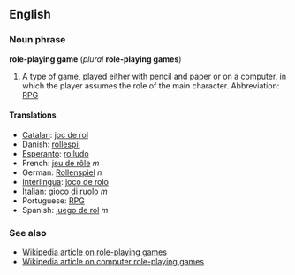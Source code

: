 ==English==
===Noun phrase===
'''role-playing game''' (''plural'' '''role-playing games''')

#A type of game, played either with pencil and paper or on a computer, in which the player assumes the role of the main character.  Abbreviation: [[RPG]]

====Translations====
*[[Catalan]]: [[joc de rol]]
*Danish: [[rollespil]]
*[[Esperanto]]: [[rolludo]]
*French: [[jeu de rôle]] ''m''
*German: [[Rollenspiel]] ''n''
*[[Interlingua]]: [[joco de rolo]]
*Italian: [[gioco di ruolo]] ''m''
*Portuguese: [[RPG]]<!--sic-->
*Spanish: [[juego de rol]] ''m''

===See also===
*[[w:role-playing game|Wikipedia article on role-playing games]]
*[[w:computer_role-playing_game|Wikipedia article on computer role-playing games]]